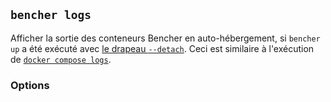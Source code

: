 
## `bencher logs`

Afficher la sortie des conteneurs Bencher en auto-hébergement,
si `bencher up` a été exécuté avec [le drapeau `--detach`][detach flag].
Ceci est similaire à l'exécution de [`docker compose logs`][docker compose logs].

<BencherLogsCmd />

[docker compose logs]: https://docs.docker.com/reference/cli/docker/compose/logs/

[detach flag]: #--detach

<LogsService />

### Options

<Help />